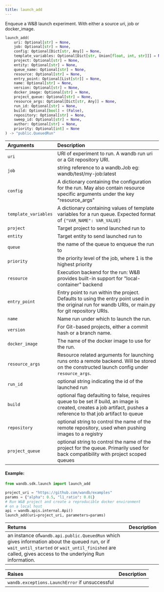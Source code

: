 ```yaml
---
title: launch_add
---
```


<Card title="View the source code" href="https://www.github.com/wandb/wandb/tree/v0.20.1/wandb/sdk/launch/_launch_add.py#L34-L131" icon="github"/>

Enqueue a W&B launch experiment. With either a source uri, job or docker_image.

```python
launch_add(
    uri: Optional[str] = None,
    job: Optional[str] = None,
    config: Optional[Dict[str, Any]] = None,
    template_variables: Optional[Dict[str, Union[float, int, str]]] = None,
    project: Optional[str] = None,
    entity: Optional[str] = None,
    queue_name: Optional[str] = None,
    resource: Optional[str] = None,
    entry_point: Optional[List[str]] = None,
    name: Optional[str] = None,
    version: Optional[str] = None,
    docker_image: Optional[str] = None,
    project_queue: Optional[str] = None,
    resource_args: Optional[Dict[str, Any]] = None,
    run_id: Optional[str] = None,
    build: Optional[bool] = (False),
    repository: Optional[str] = None,
    sweep_id: Optional[str] = None,
    author: Optional[str] = None,
    priority: Optional[int] = None
) -> "public.QueuedRun"
```

| Arguments | Description |
| :--- | :--- |
|  `uri` |  URI of experiment to run. A wandb run uri or a Git repository URI. |
|  `job` |  string reference to a wandb.Job eg: wandb/test/my-job:latest |
|  `config` |  A dictionary containing the configuration for the run. May also contain resource specific arguments under the key "resource_args" |
|  `template_variables` |  A dictionary containing values of template variables for a run queue. Expected format of `{"VAR_NAME": VAR_VALUE}` |
|  `project` |  Target project to send launched run to |
|  `entity` |  Target entity to send launched run to |
|  `queue` |  the name of the queue to enqueue the run to |
|  `priority` |  the priority level of the job, where 1 is the highest priority |
|  `resource` |  Execution backend for the run: W&B provides built-in support for "local-container" backend |
|  `entry_point` |  Entry point to run within the project. Defaults to using the entry point used in the original run for wandb URIs, or main.py for git repository URIs. |
|  `name` |  Name run under which to launch the run. |
|  `version` |  For Git-based projects, either a commit hash or a branch name. |
|  `docker_image` |  The name of the docker image to use for the run. |
|  `resource_args` |  Resource related arguments for launching runs onto a remote backend. Will be stored on the constructed launch config under `resource_args`. |
|  `run_id` |  optional string indicating the id of the launched run |
|  `build` |  optional flag defaulting to false, requires queue to be set if build, an image is created, creates a job artifact, pushes a reference to that job artifact to queue |
|  `repository` |  optional string to control the name of the remote repository, used when pushing images to a registry |
|  `project_queue` |  optional string to control the name of the project for the queue. Primarily used for back compatibility with project scoped queues |

#### Example:

```python
from wandb.sdk.launch import launch_add

project_uri = "https://github.com/wandb/examples"
params = {"alpha": 0.5, "l1_ratio": 0.01}
# Run W&B project and create a reproducible docker environment
# on a local host
api = wandb.apis.internal.Api()
launch_add(uri=project_uri, parameters=params)
```

| Returns | Description |
| :--- | :--- |
|  an instance of`wandb.api.public.QueuedRun` which gives information about the queued run, or if `wait_until_started` or `wait_until_finished` are called, gives access to the underlying Run information. |

| Raises | Description |
| :--- | :--- |
|  `wandb.exceptions.LaunchError` if unsuccessful |
